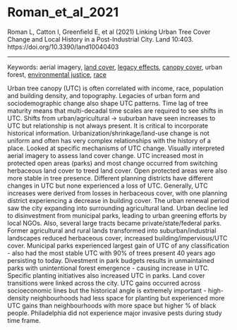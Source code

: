 # Roman_et_al_2021

Roman L, Catton I, Greenfield E, et al (2021) Linking Urban Tree Cover Change and Local History in a Post-Industrial City. Land 10:403. https://doi.org/10.3390/land10040403

---

Keywords: aerial imagery, [land cover](../topics/LandCover.qmd), [legacy effects](../topics/LegacyEffects.qmd), [canopy cover](../topics/CanopyCover.qmd), urban forest, [environmental justice](../topics/EnvironmentalJustice.qmd), [race](../topics/Racism.qmd)	 

Urban tree canopy (UTC) is often correlated with income, race, population and building density, and topography. Legacies of urban form and sociodemographic change also shape UTC patterns. Time lag of tree maturity means that multi-decadal time scales are required to see shifts in UTC. Shifts from urban/agricultural -> suburban have seen increases to UTC but relationship is not always present. It is critical to incorporate historical information. Urbanization/shrinkage/land-use change is not uniform and often has very complex relationships with the history of a place. Looked at specific mechanisms of UTC change. Visually interpreted aerial imagery to assess land cover change. UTC increased most in protected open areas (parks) and most change occurred from switching herbaceous land cover to treed land cover. Open protected areas were also more stable in tree presence. Different planning districts have different changes in UTC but none experienced a loss of UTC. Generally, UTC increases were derived from losses in herbaceous cover, with one planning district experiencing a decrease in building cover. The urban renewal period saw the city expanding into surrounding agricultural land. Urban decline led to disinvestment from municipal parks, leading to urban greening efforts by local NGOs. Also, several large tracts became private/state/federal parks. Former agricultural and rural lands transformed into suburban/industrial landscapes reduced herbaceous cover, increased building/impervious/UTC cover. Municipal parks experienced largest gain of UTC of any classification - also had the most stable UTC with 90% of trees present 40 years ago persisting to today. Divestment in park budgets results in unmaintained parks with unintentional forest emergence - causing increase in UTC. Specific planting initiatives also increased UTC in parks. Land cover transitions were linked across the city. UTC gains occurred across socioeconomic lines but the historical angle is extremely important - high-density neighbourhoods had less space for planting but experienced more UTC gains than neighbourhoods with more space but higher % of black people. Philadelphia did not experience major invasive pests during study time frame.
